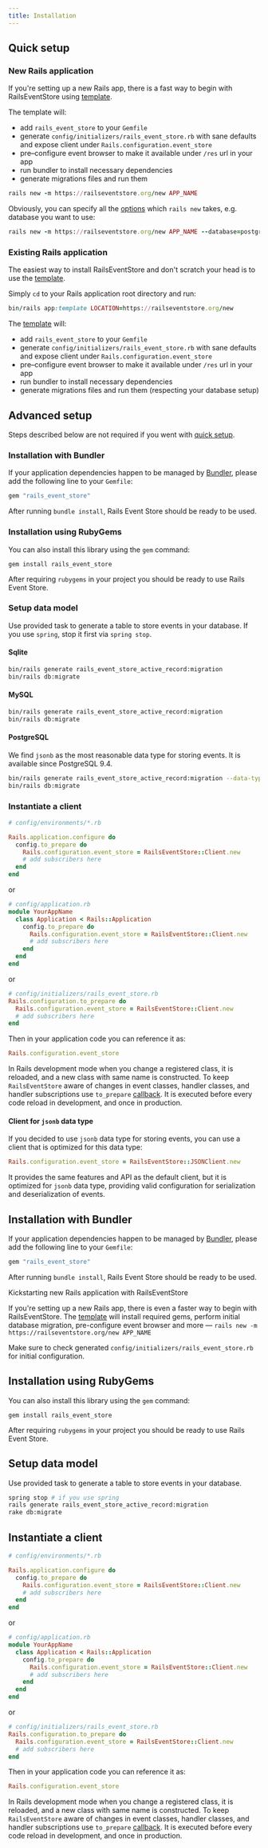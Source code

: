 ```yaml
---
title: Installation
---
```




## Quick setup

### New Rails application

If you're setting up a new Rails app, there is a fast way to begin with RailsEventStore using [template](https://railseventstore.org/new).

The template will:

- add `rails_event_store` to your `Gemfile`
- generate `config/initializers/rails_event_store.rb` with sane defaults and expose client under `Rails.configuration.event_store`
- pre–configure event browser to make it available under `/res` url in your app
- run bundler to install necessary dependencies
- generate migrations files and run them

```ruby
rails new -m https://railseventstore.org/new APP_NAME
```


<AsciinemaWidget src="https://asciinema.org/a/554180.js" id="asciicast-554180" 
 />


Obviously, you can specify all the [options](https://guides.rubyonrails.org/command_line.html#rails-new) which `rails new` takes, e.g. database you want to use:

```ruby
rails new -m https://railseventstore.org/new APP_NAME --database=postgresql
```

### Existing Rails application

The easiest way to install RailsEventStore and don't scratch your head is to use the [template](https://railseventstore.org/new).

Simply `cd` to your Rails application root directory and run:

```ruby
bin/rails app:template LOCATION=https://railseventstore.org/new
```



The <a href="https://railseventstore.org/new">template</a> will:

- add `rails_event_store` to your `Gemfile`
- generate `config/initializers/rails_event_store.rb` with sane defaults and expose client under `Rails.configuration.event_store`
- pre–configure event browser to make it available under `/res` url in your app
- run bundler to install necessary dependencies
- generate migrations files and run them (respecting your database setup)

## Advanced setup

Steps described below are not required if you went with [quick setup](#quick-setup).

### Installation with Bundler

If your application dependencies happen to be managed by [Bundler](http://bundler.io/), please add the following line to your `Gemfile`:

```ruby
gem "rails_event_store"
```

After running `bundle install`, Rails Event Store should be ready to be used.

### Installation using RubyGems

You can also install this library using the `gem` command:

```
gem install rails_event_store
```

After requiring `rubygems` in your project you should be ready to use Rails Event Store.

### Setup data model

Use provided task to generate a table to store events in your database.
If you use `spring`, stop it first via `spring stop`.

#### Sqlite

```bash
bin/rails generate rails_event_store_active_record:migration
bin/rails db:migrate
```

#### MySQL

```bash
bin/rails generate rails_event_store_active_record:migration
bin/rails db:migrate
```

#### PostgreSQL

We find `jsonb` as the most reasonable data type for storing events. It is available since PostgreSQL 9.4.

```bash
bin/rails generate rails_event_store_active_record:migration --data-type=jsonb
bin/rails db:migrate
```

### Instantiate a client

```ruby
# config/environments/*.rb

Rails.application.configure do
  config.to_prepare do
    Rails.configuration.event_store = RailsEventStore::Client.new
    # add subscribers here
  end
end
```

or

```ruby
# config/application.rb
module YourAppName
  class Application < Rails::Application
    config.to_prepare do
      Rails.configuration.event_store = RailsEventStore::Client.new
      # add subscribers here
    end
  end
end
```

or

```ruby
# config/initializers/rails_event_store.rb
Rails.configuration.to_prepare do
  Rails.configuration.event_store = RailsEventStore::Client.new
  # add subscribers here
end
```

Then in your application code you can reference it as:

```ruby
Rails.configuration.event_store
```

In Rails development mode when you change a registered class, it is reloaded, and a new class with same name is constructed. To keep `RailsEventStore` aware of changes in event classes, handler classes, and handler subscriptions use `to_prepare` [callback](http://api.rubyonrails.org/classes/Rails/Railtie/Configuration.html#method-i-to_prepare). It is executed before every code reload in development, and once in production.

#### Client for `jsonb` data type

If you decided to use `jsonb` data type for storing events, you can use a client that is optimized for this data type:

```ruby
Rails.configuration.event_store = RailsEventStore::JSONClient.new
```

It provides the same features and API as the default client, but it is optimized for `jsonb` data type, providing valid configuration for serialization and deserialization of events.


## Installation with Bundler

If your application dependencies happen to be managed by [Bundler](http://bundler.io/), please add the following line to your `Gemfile`:

```ruby
gem "rails_event_store"
```

After running `bundle install`, Rails Event Store should be ready to be used.

<div className="px-4 text-blue-600 bg-blue-100 border-l-4 border-blue-500" role="alert">
  <p className="text-base font-bold">Kickstarting new Rails application with RailsEventStore</p>
  <p className="inline-block text-base">If you're setting up a new Rails app, there is even a faster way to begin with RailsEventStore. The <a href="https://railseventstore.org/new">template</a> will install required gems, perform initial database migration, pre-configure event browser and more — <code className="bg-transparent">rails new -m https://railseventstore.org/new APP_NAME</code></p>

  <p className="inline-block text-base">
    Make sure to check generated <code className="bg-transparent">config/initializers/rails_event_store.rb</code> for initial configuration.
  </p>
</div>

## Installation using RubyGems

You can also install this library using the `gem` command:

```
gem install rails_event_store
```

After requiring `rubygems` in your project you should be ready to use Rails Event Store.

## Setup data model

Use provided task to generate a table to store events in your database.

```bash
spring stop # if you use spring
rails generate rails_event_store_active_record:migration
rake db:migrate
```

## Instantiate a client

```ruby
# config/environments/*.rb

Rails.application.configure do
  config.to_prepare do
    Rails.configuration.event_store = RailsEventStore::Client.new
    # add subscribers here
  end
end
```

or

```ruby
# config/application.rb
module YourAppName
  class Application < Rails::Application
    config.to_prepare do
      Rails.configuration.event_store = RailsEventStore::Client.new
      # add subscribers here
    end
  end
end
```

or

```ruby
# config/initializers/rails_event_store.rb
Rails.configuration.to_prepare do
  Rails.configuration.event_store = RailsEventStore::Client.new
  # add subscribers here
end
```

Then in your application code you can reference it as:

```ruby
Rails.configuration.event_store
```

In Rails development mode when you change a registered class, it is reloaded, and a new class with same name is constructed. To keep `RailsEventStore` aware of changes in event classes, handler classes, and handler subscriptions use `to_prepare` [callback](http://api.rubyonrails.org/classes/Rails/Railtie/Configuration.html#method-i-to_prepare). It is executed before every code reload in development, and once in production.
